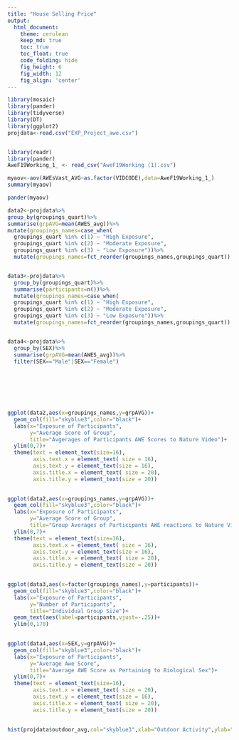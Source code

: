 ```yaml
---
title: "House Selling Price"
output: 
  html_document:
    theme: cerulean
    keep_md: true
    toc: true
    toc_float: true
    code_folding: hide
    fig_height: 6
    fig_width: 12
    fig_align: 'center'
---
```


```r

library(mosaic)
library(pander)
library(tidyverse)
library(DT)
library(ggplot2)
projdata<-read.csv("EXP_Project_awe.csv")



```


```r
library(readr)
library(pander)
AweF19Working_1_ <- read_csv("AweF19Working (1).csv")

myaov<-aov(AWEsVast_AVG~as.factor(VIDCODE),data=AweF19Working_1_)
summary(myaov)
```

```r
pander(myaov)
```

```r
data2<-projdata%>%
group_by(groupings_quart)%>%
summarise(grpAVG=mean(AWES_avg))%>%
mutate(groupings_names=case_when(
  groupings_quart %in% c(1) ~ "High Exposure",
  groupings_quart %in% c(2) ~ "Moderate Exposure",
  groupings_quart %in% c(3) ~ "Low Exposure"))%>%
  mutate(groupings_names=fct_reorder(groupings_names,groupings_quart))


data3<-projdata%>%
  group_by(groupings_quart)%>%
  summarise(participants=n())%>%
  mutate(groupings_names=case_when(
  groupings_quart %in% c(1) ~ "High Exposure",
  groupings_quart %in% c(2) ~ "Moderate Exposure",
  groupings_quart %in% c(3) ~ "Low Exposure"))%>%
  mutate(groupings_names=fct_reorder(groupings_names,groupings_quart))


data4<-projdata%>%
  group_by(SEX)%>%
  summarise(grpAVG=mean(AWES_avg))%>%
  filter(SEX=="Male"|SEX=="Female")
 



  
  

```

```r


ggplot(data2,aes(x=groupings_names,y=grpAVG))+
  geom_col(fill="skyblue3",color="black")+
  labs(x="Exposure of Participants",
       y="Average Score of Group",
       title="Avgerages of Participants AWE Scores to Nature Video")+
  ylim(0,7)+
  theme(text = element_text(size=16),
        axis.text.x = element_text( size = 16),
        axis.text.y = element_text(size = 16),  
        axis.title.x = element_text( size = 20),
        axis.title.y = element_text(size = 20))
  

```



```r


ggplot(data2,aes(x=groupings_names,y=grpAVG))+
  geom_col(fill="skyblue3",color="black")+
  labs(x="Exposure of Participants",
       y="Average Score of Group",
       title="Group Averages of Participants AWE reactions to Nature Video")+
  ylim(0,7)+
  theme(text = element_text(size=16),
        axis.text.x = element_text( size = 16),
        axis.text.y = element_text(size = 16),  
        axis.title.x = element_text( size = 20),
        axis.title.y = element_text(size = 20))
  

```

```r

ggplot(data3,aes(x=factor(groupings_names),y=participants))+
  geom_col(fill="skyblue3",color="black")+
  labs(x="Exposure of Participants",
       y="Number of Participants",
       title="Individual Group Size")+
  geom_text(aes(label=participants,vjust=-.25))+
  ylim(0,170)
  

```

```r

ggplot(data4,aes(x=SEX,y=grpAVG))+
  geom_col(fill="skyblue3",color="black")+
  labs(x="Exposure of Participants",
       y="Average Awe Score",
       title="Average AWE Score as Pertaining to Biological Sex")+
  ylim(0,7)+
  theme(text = element_text(size=16),
        axis.text.x = element_text( size = 20),
        axis.text.y = element_text(size = 16),  
        axis.title.x = element_text( size = 20),
        axis.title.y = element_text(size = 20))
  

```



```r

hist(projdata$outdoor_avg,col="skyblue3",xlab="Outdoor Activity",ylab="Number of Responses",main="Distribution of Participants Outdoor Activity",cex.lab=1.5, cex.axis=1.75, cex.main=1.95, cex.sub=1.75)
  

```










